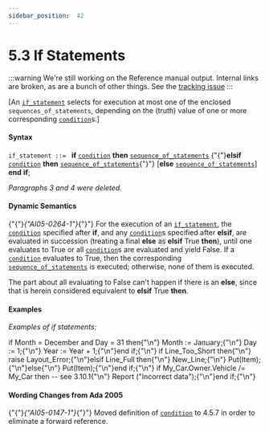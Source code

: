 ---
sidebar_position:  42
---

# 5.3 If Statements

:::warning
We're still working on the Reference manual output.  Internal links are broken,
as are a bunch of other things.
See the [tracking issue](https://github.com/ada-lang-io/ada-lang-io/issues/20)
:::


<p>[An <code><a href="../AA-5/AA-5.3#S0175">if_statement</a></code> selects for execution at most one of the enclosed <code>sequences_of_statements</code>, depending on the (truth) value of one or more corresponding <code><a href="../AA-4/AA-4.5#S0150">condition</a></code>s.] </p>

#### Syntax

<p><code>if_statement</code><a id="S0175"></a><code> ::= </code>    <strong>if</strong> <code><a href="../AA-4/AA-4.5#S0150">condition</a></code> <strong>then</strong>      <code><a href="../AA-5/AA-5.1#S0166">sequence_of_statements</a></code>   {"{"}<strong>elsif</strong> <code><a href="../AA-4/AA-4.5#S0150">condition</a></code> <strong>then</strong>      <code><a href="../AA-5/AA-5.1#S0166">sequence_of_statements</a></code>{"}"}   [<strong>else</strong>      <code><a href="../AA-5/AA-5.1#S0166">sequence_of_statements</a></code>]    <strong>end</strong> <strong>if</strong>;</p>
<p><em>Paragraphs 3 and 4 were deleted.</em> </p>

#### Dynamic Semantics

<p>{"{"}<em>{"AI05-0264-1"}</em>{"}"} For the execution of an <code><a href="../AA-5/AA-5.3#S0175">if_statement</a></code>, the <code><a href="../AA-4/AA-4.5#S0150">condition</a></code> specified after <strong>if</strong>, and any <code><a href="../AA-4/AA-4.5#S0150">condition</a></code>s specified after <strong>elsif</strong>, are evaluated in succession (treating a final <strong>else</strong> as <strong>elsif</strong> True <strong>then</strong>), until one evaluates to True or all <code><a href="../AA-4/AA-4.5#S0150">condition</a></code>s are evaluated and yield False. If a <code><a href="../AA-4/AA-4.5#S0150">condition</a></code> evaluates to True, then the corresponding <code><a href="../AA-5/AA-5.1#S0166">sequence_of_statements</a></code> is executed; otherwise, none of them is executed. </p>
<Admonition type="aarm" aarm="ramification" title="Ramification: ">
<p><strong></strong>The part about all evaluating to False can't happen if there is an <strong>else</strong>, since that is herein considered equivalent to <strong>elsif</strong> True <strong>then</strong>. </p></Admonition>


#### Examples

<p><em>Examples of if statements:</em> </p>
<CodeBlock>
if Month = December and Day = 31 then{"\n"}   Month := January;{"\n"}   Day   := 1;{"\n"}   Year  := Year + 1;{"\n"}end if;{"\n"}
</CodeBlock>

<CodeBlock>
if Line_Too_Short then{"\n"}   raise Layout_Error;{"\n"}elsif Line_Full then{"\n"}   New_Line;{"\n"}   Put(Item);{"\n"}else{"\n"}   Put(Item);{"\n"}end if;{"\n"}
</CodeBlock>

<CodeBlock>
if My_Car.Owner.Vehicle /= My_Car then            --  see 3.10.1{"\n"}   Report ("Incorrect data");{"\n"}end if;{"\n"}
</CodeBlock>


#### Wording Changes from Ada 2005

<Admonition type="aarm" aarm="note" title="Note: ">
<p>{"{"}<em>{"AI05-0147-1"}</em>{"}"} Moved definition of <code><a href="../AA-4/AA-4.5#S0150">condition</a></code> to 4.5.7 in order to eliminate a forward reference. </p></Admonition>

